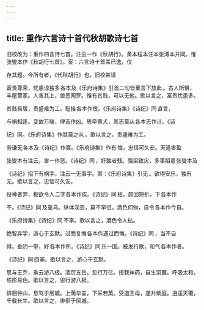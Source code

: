 ```yaml
---
---
---
```

title: 重作六言诗十首代秋胡歌诗七首
---



旧校改为：重作四言诗七首。注云一作《秋胡行》。黄本程本汪本张溥本并同。惟张燮本作《秋胡行七首》。案：六言诗十首盖已逸，仅

存其题。今所有者，《代秋胡行》也。旧校甚误 

富贵尊荣，忧患谅独多 各本及《乐府诗集》引首二句皆重言下放此 。古人所惧，丰屋蔀家。人害其上，兽恶网罗。惟有贫贱，可以无他。歌以言之，富贵忧患多。

贫贱易居，贵盛难为工。耻接 各本作佞。《乐府诗集》《诗纪》同 直言，

与祸相逢。变故万端，俾吉作凶。思牵黄犬，其志莫从 各本志作计。《诗

纪》同。《乐府诗集》作其莫之从 。歌以言之，贵盛难为工。

劳谦无 各本及《诗纪》作寡。《乐府诗集》作有 悔，忠信可久安。天道害盈 

张燮本有注云，害一作恶。《诗纪》同 ，好胜者残。强梁致灾，多事招患 张燮本及

《诗纪》招下有祸字。注云一无事字。案：《乐府诗集》引无 。欲得安乐，独有无。歌以言之，忠信可久安。

役神者弊，极欲令人 二字各本作疾。《诗纪》同 枯。颜回短折，下 各本作

不。《诗纪》同 及童乌。纵体淫恣，莫不早徂。酒色何物，自令 各本作今自。

《乐府诗集》《诗纪》同 不辜。歌以言之，酒色令人枯。

绝智弃学，游心于玄默。过而复悔 各本作遇过而悔。《诗纪》同 ，当不自

得。垂钓一壑，好 各本作所。《诗纪》同 乐一国。被发行歌，和气 各本作者。

《诗纪》同 四塞。歌以言之，游心于玄默。

思与王乔，乘云游八极。凌厉五岳，忽行万亿。授我神药，自生羽翼。呼吸太和，练形易色。歌以言之，思行游八极。

徘徊钟山，息驾于层城。上荫华盖，下采若英。受道王母，遂升紫庭。逍遥天衢，千载长生。歌以言之，徘徊于层城。